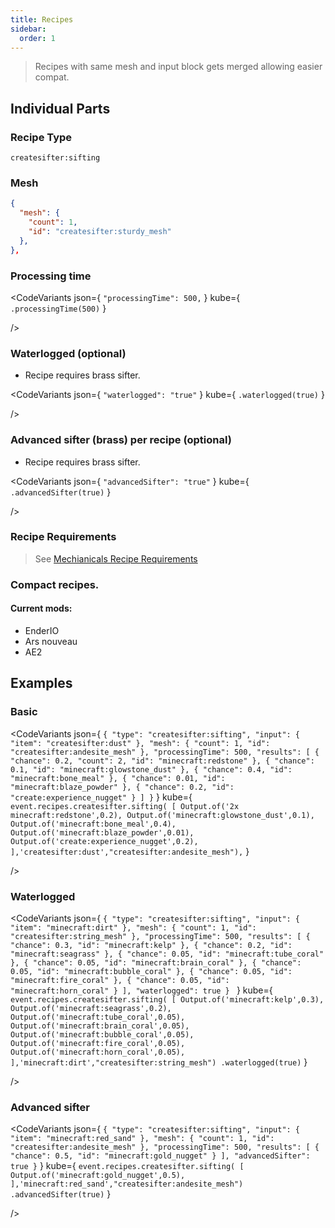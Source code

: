 ```yaml
---
title: Recipes
sidebar:
  order: 1
---
```


> Recipes with same mesh and input block gets merged allowing easier compat.

## Individual Parts
### Recipe Type
`createsifter:sifting`
### Mesh
```json
{
  "mesh": {
    "count": 1,
    "id": "createsifter:sturdy_mesh"
  },
},
```
### Processing time
<CodeVariants
	json={
		`
		  "processingTime": 500,
		`
	}
	kube={
		`
		.processingTime(500)
		`
	}

/>
### Waterlogged (optional)
- Recipe requires brass sifter.

<CodeVariants
	json={
		`
		"waterlogged": "true"
		`
	}
	kube={
		`
		.waterlogged(true)
		`
	}

 />

### Advanced sifter (brass) per recipe (optional)
- Recipe requires brass sifter.

<CodeVariants
	json={
		`
		"advancedSifter": "true"
		`
	}
	kube={
		`
		.advancedSifter(true)
		`
	}

 />

### Recipe Requirements
> See [Mechianicals Recipe Requirements](/mods/mechanicals-lib/recipe-requirements/)

### Compact recipes.
#### Current mods:
  - EnderIO
  - Ars nouveau
  - AE2

## Examples
### Basic
<CodeVariants
	json={
		`
		{
			"type": "createsifter:sifting",
			"input": {
				"item": "createsifter:dust"
			},
			"mesh": {
				"count": 1,
				"id": "createsifter:andesite_mesh"
			},
			"processingTime": 500,
			"results": [
				{
					"chance": 0.2,
					"count": 2,
					"id": "minecraft:redstone"
				},
				{
					"chance": 0.1,
					"id": "minecraft:glowstone_dust"
				},
				{
					"chance": 0.4,
					"id": "minecraft:bone_meal"
				},
				{
					"chance": 0.01,
					"id": "minecraft:blaze_powder"
				},
				{
					"chance": 0.2,
					"id": "create:experience_nugget"
				}
			]
		}
		`
	}
	kube={
		`
			event.recipes.createsifter.sifting(
				[
					Output.of('2x minecraft:redstone',0.2),
					Output.of('minecraft:glowstone_dust',0.1),
					Output.of('minecraft:bone_meal',0.4),
					Output.of('minecraft:blaze_powder',0.01),
					Output.of('create:experience_nugget',0.2),
				],'createsifter:dust',"createsifter:andesite_mesh"),
		`
	}

/>
### Waterlogged
<CodeVariants
	json={
		`{
			"type": "createsifter:sifting",
			"input": {
				"item": "minecraft:dirt"
			},
			"mesh": {
				"count": 1,
				"id": "createsifter:string_mesh"
			},
			"processingTime": 500,
			"results": [
				{
					"chance": 0.3,
					"id": "minecraft:kelp"
				},
				{
					"chance": 0.2,
					"id": "minecraft:seagrass"
				},
				{
					"chance": 0.05,
					"id": "minecraft:tube_coral"
				},
				{
					"chance": 0.05,
					"id": "minecraft:brain_coral"
				},
				{
					"chance": 0.05,
					"id": "minecraft:bubble_coral"
				},
				{
					"chance": 0.05,
					"id": "minecraft:fire_coral"
				},
				{
					"chance": 0.05,
					"id": "minecraft:horn_coral"
				}
			],
			"waterlogged": true
		}
		`
	}
	kube={
		`
		event.recipes.createsifter.sifting(
				[
					Output.of('minecraft:kelp',0.3),
					Output.of('minecraft:seagrass',0.2),
					Output.of('minecraft:tube_coral',0.05),
					Output.of('minecraft:brain_coral',0.05),
					Output.of('minecraft:bubble_coral',0.05),
					Output.of('minecraft:fire_coral',0.05),
					Output.of('minecraft:horn_coral',0.05),
				],'minecraft:dirt',"createsifter:string_mesh")
				.waterlogged(true)
		`
	}

/>
### Advanced sifter
<CodeVariants
	json={
		`
		{
			"type": "createsifter:sifting",
			"input": {
				"item": "minecraft:red_sand"
			},
			"mesh": {
				"count": 1,
				"id": "createsifter:andesite_mesh"
			},
			"processingTime": 500,
			"results": [
				{
				"chance": 0.5,
				"id": "minecraft:gold_nugget"
				}
			],
			"advancedSifter": true
			}
		`
	}
	kube={
		`
			event.recipes.createsifter.sifting(
				[
					Output.of('minecraft:gold_nugget',0.5),
				],'minecraft:red_sand',"createsifter:andesite_mesh")
				.advancedSifter(true)
		`
	}

/>